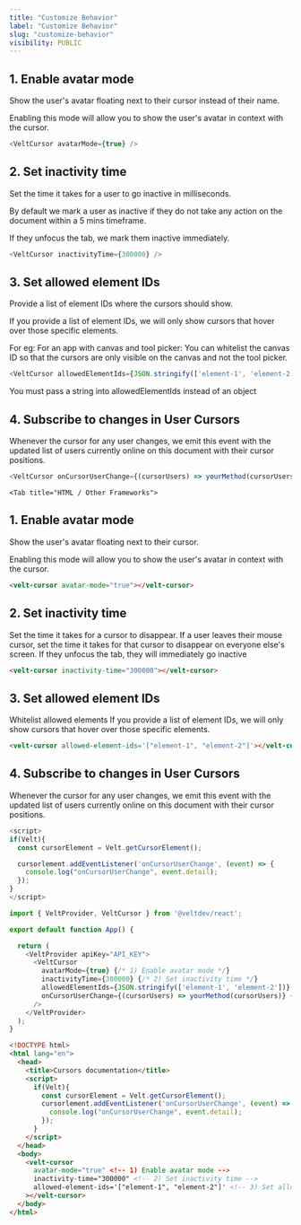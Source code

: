 ```yaml
---
title: "Customize Behavior"
label: "Customize Behavior"
slug: "customize-behavior"
visibility: PUBLIC
---
```



<Tabs>
  <Tab title="React">

## 1. Enable avatar mode
Show the user's avatar floating next to their cursor instead of their name.

Enabling this mode will allow you to show the user's avatar in context with the cursor.

```js
<VeltCursor avatarMode={true} />
```
## 2. Set inactivity time
Set the time it takes for a user to go inactive in milliseconds.

By default we mark a user as inactive if they do not take any action on the document within a 5 mins timeframe.

If they unfocus the tab, we mark them inactive immediately.

```js
<VeltCursor inactivityTime={300000} />
```
## 3. Set allowed element IDs
Provide a list of element IDs where the cursors should show.

If you provide a list of element IDs, we will only show cursors that hover over those specific elements.

For eg: For an app with canvas and tool picker: You can whitelist the canvas ID so that the cursors are only visible on the canvas and not the tool picker.

```js
<VeltCursor allowedElementIds={JSON.stringify(['element-1', 'element-2'])} />
```

<Warning>You must pass a string into allowedElementIds instead of an object</Warning>

## 4. Subscribe to changes in User Cursors
Whenever the cursor for any user changes, we emit this event with the updated list of users currently online on this document with their cursor positions.

```js
<VeltCursor onCursorUserChange={(cursorUsers) => yourMethod(cursorUsers)} />
```





  </Tab>
  

    <Tab title="HTML / Other Frameworks">

## 1. Enable avatar mode
Show the user's avatar floating next to their cursor.

Enabling this mode will allow you to show the user's avatar in context with the cursor.

```html
<velt-cursor avatar-mode="true"></velt-cursor>
```
## 2. Set inactivity time
Set the time it takes for a cursor to disappear.
If a user leaves their mouse cursor, set the time it takes for that cursor to disappear on everyone else's screen. If they unfocus the tab, they will immediately go inactive

```html
<velt-cursor inactivity-time="300000"></velt-cursor>
```
## 3. Set allowed element IDs
Whitelist allowed elements
If you provide a list of element IDs, we will only show cursors that hover over those specific elements.

```html
<velt-cursor allowed-element-ids='["element-1", "element-2"]'></velt-cursor>
```
## 4. Subscribe to changes in User Cursors
Whenever the cursor for any user changes, we emit this event with the updated list of users currently online on this document with their cursor positions.


```js
<script>
if(Velt){
  const cursorElement = Velt.getCursorElement();

  cursorlement.addEventListener('onCursorUserChange', (event) => {
    console.log("onCursorUserChange", event.detail);
  });
}
</script>
```













  </Tab>
</Tabs>

<RequestExample>

```js React
import { VeltProvider, VeltCursor } from '@veltdev/react';

export default function App() {

  return (
    <VeltProvider apiKey="API_KEY">
      <VeltCursor
        avatarMode={true} {/* 1) Enable avatar mode */}
        inactivityTime={300000} {/* 2) Set inactivity time */}
        allowedElementIds={JSON.stringify(['element-1', 'element-2'])} {/* 3) Set allowed element IDs */}
        onCursorUserChange={(cursorUsers) => yourMethod(cursorUsers)} {/* 4) Subscribe to changes in User Cursors */}
      />
    </VeltProvider>
  );
}
```


```html HTML
<!DOCTYPE html>
<html lang="en">
  <head>
    <title>Cursors documentation</title>
    <script>
      if(Velt){
        const cursorElement = Velt.getCursorElement();
        cursorlement.addEventListener('onCursorUserChange', (event) => {
          console.log("onCursorUserChange", event.detail);
        });
      }
    </script>
  </head>
  <body>
    <velt-cursor
      avatar-mode="true" <!-- 1) Enable avatar mode -->
      inactivity-time="300000" <!-- 2) Set inactivity time -->
      allowed-element-ids='["element-1", "element-2"]' <!-- 3) Set allowed element IDs -->
    ></velt-cursor>
  </body>
</html>
```

</RequestExample>
